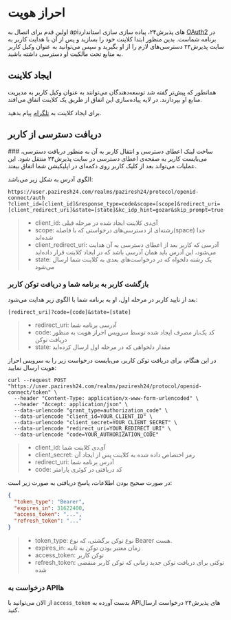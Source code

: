 # احراز هویت
اولین قدم برای اتصال به api‌های پذیرش۲۴، پیاده سازی سازی استاندارد [OAuth2](https://oauth.net/2/) در برنامه‌ شماست. بدین منظور ابتدا کلاینت خود را بسازید و پس از آن با هدایت کاربر به سایت پذیرش۲۴ دسترسی‌های لازم را از او بگیرید و سپس می‌توانید به عنوان وکیل کاربر به منابع تحت مالکیت او دسترسی داشته باشید.

## ایجاد کلاینت
همانطور که پیش‌تر گفته شد توسعه‌دهندگان می‌توانند به عنوان وکیل کاربر به مدیریت منابع او بپردازند. در لایه پیاده‌سازی این اتفاق از طریق یک کلاینت اتفاق می‌افتد. 

برای ایجاد کلاینت به [تلگرام](https://t.me/amirhbeigi) پیام بدهید.

## دریافت دسترسی از کاربر


<Steps >
### ساخت لینک اعطای دسترسی و انتقال کاربر به آن
به منظور دریافت دسترسی، می‌بایست کاربر به صفحه‌ی اعطای دسترسی در سایت پذیرش۲۴ منتقل شود. این عملیات می‌تواند بعد از کلیک کاربر روی دکمه‌ای در اپلیکیشن شما اتفاق بیفتد.

الگوی آدرس به شکل زیر می‌باشد:

```curl
https://user.paziresh24.com/realms/paziresh24/protocol/openid-connect/auth
?client_id=[client_id]&response_type=code&scope=[scope]&redirect_uri=[client_redirect_uri]&state=[state]&kc_idp_hint=gozar&skip_prompt=true

```

> - client_id: آی‌دی کلاینت ایجاد شده در مرحله قبلی
> - scope: رشته‌ای از دسترسی‌های درخواستی که با فاصله(space) جدا شده‌اند
> - client_redirect_uri: آدرسی که کاربر بعد از اعطای دسترسی به آن هدایت می‌شود، این آدرس باید همان آدرسی باشد که در ایجاد کلاینت قرار داده‌اید
> - state: یک رشته دلخواه که در درخواست‌های بعدی به کلاینت شما ارسال می‌شود
 
### بازگشت کاربر به برنامه شما و دریافت توکن کاربر
 
بعد از تایید کاربر در مرحله اول، او به برنامه شما با الگوی زیر هدایت می‌شود:

```text
[redirect_uri]?code=[code]&state=[state]
```

> - redirect_uri: آدرسی برنامه شما
> - code: کد یک‌بار مصرف ایجاد شده توسط سرویس احراز هویت به منظور دریافت توکن
> - state: مقدار دلخواهی که در مرحله اول ارسال کرده‌اید

در این هنگام، برای دریافت توکن کاربر، می‌بایست درخواست زیر را به سرویس احراز هویت ارسال نمایید:

```curl
curl --request POST "https://user.paziresh24.com/realms/paziresh24/protocol/openid-connect/token" \
  --header "Content-Type: application/x-www-form-urlencoded" \
  --header "Accept: application/json" \
  --data-urlencode "grant_type=authorization_code" \
  --data-urlencode "client_id=YOUR_CLIENT_ID" \
  --data-urlencode "client_secret=YOUR_CLIENT_SECRET" \
  --data-urlencode "redirect_uri=YOUR_REDIRECT_URI" \
  --data-urlencode "code=YOUR_AUTHORIZATION_CODE"
```

> - client_id: آی‌دی کلاینت شما
> - client_secret: رمز اختصاص داده شده به کلاینت پس از ایجاد آن
> - redirect_uri: آدرس برنامه شما
> - code: کد دریافتی در کوئری پارامتر

در صورت صحیح بودن اطلاعات، پاسخ دریافتی به صورت زیر است:

```json
{
  "token_type": "Bearer",
  "expires_in": 31622400,
  "access_token": "...",
  "refresh_token": "..."
}
```
 
> - token_type: نوع توکن برگشتی، که نوع Bearer هست.
> - expires_in: زمان معتبر بودن توکن به ثانیه
> - access_token: توکن کاربر
> - refresh_token: توکنی برای دریافت توکن جدید زمانی که توکن کاربر منقضی شده

### درخواست به APIها

از الان می‌توانید با `access_token` بدست آورده به APIهای پذیرش۲۴ درخواست ارسال کنید.
</Steps>
